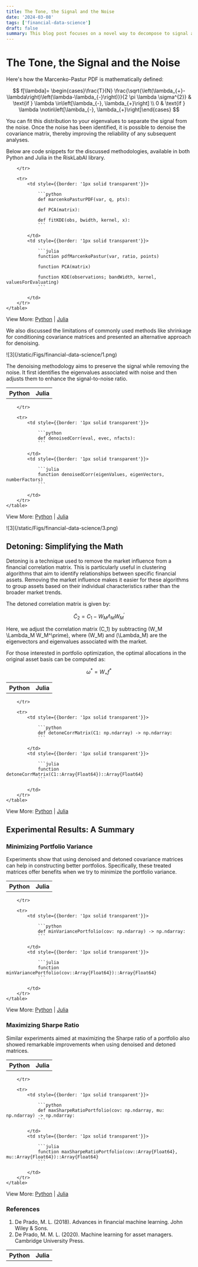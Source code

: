```yaml
---
title: The Tone, the Signal and the Noise
date: '2024-03-08'
tags: ['financial-data-science']
draft: false
summary: This blog post focuses on a novel way to decompose to signal and noise.
---
```


<TOCInline toc={props.toc} exclude="The Tone, the Signal and the Noise" asDisclosure />

<div style={{marginBottom: 2}}/>

# The Tone, the Signal and the Noise

Here's how the Marcenko-Pastur PDF is mathematically defined:

$$
f[\lambda]= \begin{cases}\frac{T}{N} \frac{\sqrt{\left(\lambda_{+}-\lambda\right)\left(\lambda-\lambda_{-}\right)}}{2 \pi \lambda \sigma^{2}} & \text{if } \lambda \in\left[\lambda_{-}, \lambda_{+}\right] \\ 0 & \text{if } \lambda \notin\left[\lambda_{-}, \lambda_{+}\right]\end{cases}
$$

You can fit this distribution to your eigenvalues to separate the signal from the noise. Once the noise has been identified, it is possible to denoise the covariance matrix, thereby improving the reliability of any subsequent analyses.

Below are code snippets for the discussed methodologies, available in both Python and Julia in the RiskLabAI library.


<div style={{display: 'flex', justifyContent: 'center'}}>
    <table style={{tableLayout: 'fixed', width: '90%'}}>
        <tr>
            <th style={{width: '50%', textAlign: 'center', color: 'darkgoldenrod', fontFamily:'sans-serif', fontSize: 2,}}>Python</th>
            <th style={{width: '50%', textAlign: 'center', color: 'rebeccapurple', fontFamily:'sans-serif', fontSize: 2, }}>Julia</th>

        </tr>

        <tr>
            <td style={{border: '1px solid transparent'}}>

                ```python
                def marcenkoPasturPDF(var, q, pts):

                def PCA(matrix):

                def fitKDE(obs, bwidth, kernel, x):
                ```

            </td>
            <td style={{border: '1px solid transparent'}}>

                ```julia
                function pdfMarcenkoPastur(var, ratio, points)

                function PCA(matrix)

                function KDE(observations; bandWidth, kernel, valuesForEvaluating)
                ```

            </td>
        </tr>
    </table>
</div>

View More: [Python](https://www.github.com/risklabai/RiskLabAI.py) | [Julia](https://www.github.com/risklabai/RiskLabAI.jl)


We also discussed the limitations of commonly used methods like shrinkage for conditioning covariance matrices and presented an alternative approach for denoising.

<div className="my-1 overflow-hidden px-2 xl:my-1 xl:w-1/2 xl:px-2" style={{display: 'block', marginLeft: 'auto', marginRight: 'auto', width: '90%', alignItems: 'center', justifyContent: 'center'}}>
    ![3](/static/Figs/financial-data-science/1.png)
</div>

The denoising methodology aims to preserve the signal while removing the noise. It first identifies the eigenvalues associated with noise and then adjusts them to enhance the signal-to-noise ratio.

<div style={{display: 'flex', justifyContent: 'center'}}>
    <table style={{tableLayout: 'fixed', width: '90%'}}>
        <tr>
            <th style={{width: '50%', textAlign: 'center', color: 'darkgoldenrod', fontFamily:'sans-serif', fontSize: 2,}}>Python</th>
            <th style={{width: '50%', textAlign: 'center', color: 'rebeccapurple', fontFamily:'sans-serif', fontSize: 2, }}>Julia</th>

        </tr>

        <tr>
            <td style={{border: '1px solid transparent'}}>

                ```python
                def denoisedCorr(eval, evec, nfacts):
                ```

            </td>
            <td style={{border: '1px solid transparent'}}>

                ```julia
                function denoisedCorr(eigenValues, eigenVectors, numberFactors)
                ```

            </td>
        </tr>
    </table>
</div>

View More: [Python](https://www.github.com/risklabai/RiskLabAI.py) | [Julia](https://www.github.com/risklabai/RiskLabAI.jl)


<div className="my-1 overflow-hidden px-2 xl:my-1 xl:w-1/2 xl:px-2" style={{display: 'block', marginLeft: 'auto', marginRight: 'auto', width: '90%', alignItems: 'center', justifyContent: 'center'}}>
    ![3](/static/Figs/financial-data-science/3.png)
</div>


## Detoning: Simplifying the Math

Detoning is a technique used to remove the market influence from a financial correlation matrix. This is particularly useful in clustering algorithms that aim to identify relationships between specific financial assets. Removing the market influence makes it easier for these algorithms to group assets based on their individual characteristics rather than the broader market trends. 

The detoned correlation matrix is given by:

$$
\tilde{C}_2 = C_1 - W_M \Lambda_M W_M^\prime
$$

Here, we adjust the correlation matrix \(C_1\) by subtracting \(W_M \Lambda_M W_M^\prime\), where \(W_M\) and \(\Lambda_M\) are the eigenvectors and eigenvalues associated with the market.

For those interested in portfolio optimization, the optimal allocations in the original asset basis can be computed as:

$$
\omega^{*} = W_{+} f^{*}
$$

<div style={{display: 'flex', justifyContent: 'center'}}>
    <table style={{tableLayout: 'fixed', width: '90%'}}>
        <tr>
            <th style={{width: '50%', textAlign: 'center', color: 'darkgoldenrod', fontFamily:'sans-serif', fontSize: 2,}}>Python</th>
            <th style={{width: '50%', textAlign: 'center', color: 'rebeccapurple', fontFamily:'sans-serif', fontSize: 2, }}>Julia</th>

        </tr>

        <tr>
            <td style={{border: '1px solid transparent'}}>

                ```python
                def detoneCorrMatrix(C1: np.ndarray) -> np.ndarray:
                ```

            </td>
            <td style={{border: '1px solid transparent'}}>

                ```julia
                function detoneCorrMatrix(C1::Array{Float64})::Array{Float64}
                ```

            </td>
        </tr>
    </table>
</div>

View More: [Python](https://www.github.com/risklabai/RiskLabAI.py) | [Julia](https://www.github.com/risklabai/RiskLabAI.jl)


## Experimental Results: A Summary

### Minimizing Portfolio Variance

Experiments show that using denoised and detoned covariance matrices can help in constructing better portfolios. Specifically, these treated matrices offer benefits when we try to minimize the portfolio variance. 

<div style={{display: 'flex', justifyContent: 'center'}}>
    <table style={{tableLayout: 'fixed', width: '90%'}}>
        <tr>
            <th style={{width: '50%', textAlign: 'center', color: 'darkgoldenrod', fontFamily:'sans-serif', fontSize: 2,}}>Python</th>
            <th style={{width: '50%', textAlign: 'center', color: 'rebeccapurple', fontFamily:'sans-serif', fontSize: 2, }}>Julia</th>

        </tr>

        <tr>
            <td style={{border: '1px solid transparent'}}>

                ```python
                def minVariancePortfolio(cov: np.ndarray) -> np.ndarray:
                ```

            </td>
            <td style={{border: '1px solid transparent'}}>

                ```julia
                function minVariancePortfolio(cov::Array{Float64})::Array{Float64}
                ```

            </td>
        </tr>
    </table>
</div>

View More: [Python](https://www.github.com/risklabai/RiskLabAI.py) | [Julia](https://www.github.com/risklabai/RiskLabAI.jl)

### Maximizing Sharpe Ratio

Similar experiments aimed at maximizing the Sharpe ratio of a portfolio also showed remarkable improvements when using denoised and detoned matrices. 

<div style={{display: 'flex', justifyContent: 'center'}}>
    <table style={{tableLayout: 'fixed', width: '90%'}}>
        <tr>
            <th style={{width: '50%', textAlign: 'center', color: 'darkgoldenrod', fontFamily:'sans-serif', fontSize: 2,}}>Python</th>
            <th style={{width: '50%', textAlign: 'center', color: 'rebeccapurple', fontFamily:'sans-serif', fontSize: 2, }}>Julia</th>

        </tr>

        <tr>
            <td style={{border: '1px solid transparent'}}>

                ```python
                def maxSharpeRatioPortfolio(cov: np.ndarray, mu: np.ndarray) -> np.ndarray:
                ```

            </td>
            <td style={{border: '1px solid transparent'}}>

                ```julia
                function maxSharpeRatioPortfolio(cov::Array{Float64}, mu::Array{Float64})::Array{Float64}
                ```

            </td>
        </tr>
    </table>
</div>

View More: [Python](https://www.github.com/risklabai/RiskLabAI.py) | [Julia](https://www.github.com/risklabai/RiskLabAI.jl)

### References

1. De Prado, M. L. (2018). Advances in financial machine learning. John Wiley & Sons.
2. De Prado, M. M. L. (2020). Machine learning for asset managers. Cambridge University Press.
